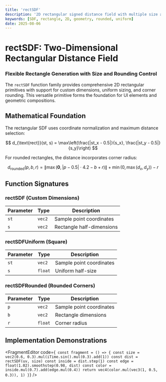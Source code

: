 ```yaml
---
title: 'rectSDF'
description: '2D rectangular signed distance field with multiple size and rounding options'
keywords: [SDF, rectangle, 2D, geometry, rounded, uniform]
date: 2025-08-06
---
```



# rectSDF: Two-Dimensional Rectangular Distance Field

### Flexible Rectangle Generation with Size and Rounding Control

The `rectSDF` function family provides comprehensive 2D rectangular primitives with support for custom dimensions, uniform sizing, and corner rounding. This versatile primitive forms the foundation for UI elements and geometric compositions.

## Mathematical Foundation

The rectangular SDF uses coordinate normalization and maximum distance selection:

$$
d_{\text{rect}}(st, s) = \max\left(\frac{|st_x - 0.5|}{s_x}, \frac{|st_y - 0.5|}{s_y}\right)
$$

For rounded rectangles, the distance incorporates corner radius:

$$
d_{\text{rounded}}(p, b, r) = \|\max(\mathbf{0}, |p - 0.5| \cdot 4.2 - b + r)\| + \min(0, \max(d_x, d_y)) - r
$$

## Function Signatures

### rectSDF (Custom Dimensions)

| Parameter | Type   | Description               |
| --------- | ------ | ------------------------- |
| `st`      | `vec2` | Sample point coordinates  |
| `s`       | `vec2` | Rectangle half-dimensions |

### rectSDFUniform (Square)

| Parameter | Type    | Description              |
| --------- | ------- | ------------------------ |
| `st`      | `vec2`  | Sample point coordinates |
| `s`       | `float` | Uniform half-size        |

### rectSDFRounded (Rounded Corners)

| Parameter | Type    | Description              |
| --------- | ------- | ------------------------ |
| `p`       | `vec2`  | Sample point coordinates |
| `b`       | `vec2`  | Rectangle dimensions     |
| `r`       | `float` | Corner radius            |

## Implementation Demonstrations

<FragmentEditor
        code={`
const fragment = () => {
        const size = vec2(0.6, 0.3).mul(iTime.sin().mul(0.3).add(1))
        const dist = rectSDF(uv, size)
        const inside = dist.step(1)
        const edge = float(1.02).smoothstep(0.98, dist)
        const color = inside.mul(0.7).add(edge.mul(0.4))
        return vec4(color.mul(vec3(1, 0.5, 0.3)), 1)
}`}
/>
